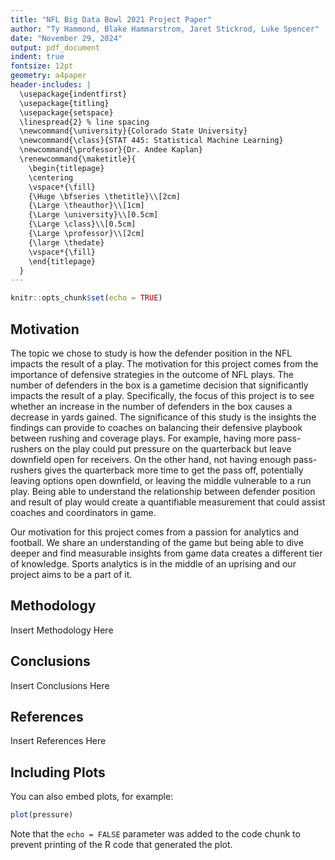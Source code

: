 ```yaml
---
title: "NFL Big Data Bowl 2021 Project Paper"
author: "Ty Hammond, Blake Hammarstrom, Jaret Stickrod, Luke Spencer"
date: "November 29, 2024"
output: pdf_document
indent: true
fontsize: 12pt
geometry: a4paper
header-includes: |
  \usepackage{indentfirst}
  \usepackage{titling}
  \usepackage{setspace}
  \linespread{2} % line spacing
  \newcommand{\university}{Colorado State University}
  \newcommand{\class}{STAT 445: Statistical Machine Learning}
  \newcommand{\professor}{Dr. Andee Kaplan}
  \renewcommand{\maketitle}{
    \begin{titlepage}
    \centering
    \vspace*{\fill}
    {\Huge \bfseries \thetitle}\\[2cm]
    {\Large \theauthor}\\[1cm]
    {\Large \university}\\[0.5cm]
    {\Large \class}\\[0.5cm]
    {\Large \professor}\\[2cm]
    {\large \thedate}
    \vspace*{\fill}
    \end{titlepage}
  }
---
```


```r
knitr::opts_chunk$set(echo = TRUE)
```

## Motivation

The topic we chose to study is how the defender position in the NFL impacts the result of a play. The motivation for this project comes from the importance of defensive strategies in the outcome of NFL plays. The number of defenders in the box is a gametime decision that significantly impacts the result of a play. Specifically, the focus of this project is to see whether an increase in the number of defenders in the box causes a decrease in yards gained. The significance of this study is the insights the findings can provide to coaches on balancing their defensive playbook between rushing and coverage plays. For example, having more pass-rushers on the play could put pressure on the quarterback but leave downfield open for receivers. On the other hand, not having enough pass-rushers gives the quarterback more time to get the pass off, potentially leaving options open downfield, or leaving the middle vulnerable to a run play. Being able to understand the relationship between defender position and result of play would create a quantifiable measurement that could assist coaches and coordinators in game. 

Our motivation for this project comes from a passion for analytics and football. We share an understanding of the game but being able to dive deeper and find measurable insights from game data creates a different tier of knowledge. Sports analytics is in the middle of an uprising and our project aims to be a part of it. 


## Methodology

Insert Methodology Here

## Conclusions

Insert Conclusions Here

## References

Insert References Here

## Including Plots

You can also embed plots, for example:

```r
plot(pressure)
```

Note that the `echo = FALSE` parameter was added to the code chunk to prevent printing of the R code that generated the plot.
